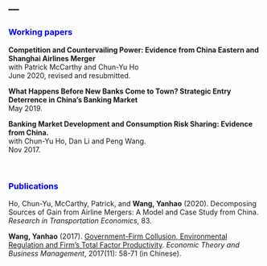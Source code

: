 ---
---

<link rel="stylesheet" href="style.css" type="text/css">

### <span style="color:blue">Working papers<span>
**Competition and Countervailing Power: Evidence from China Eastern and Shanghai Airlines Merger**<br>
with Patrick McCarthy and Chun-Yu Ho<br>
June 2020, revised and resubmitted.

**What Happens Before New Banks Come to Town? Strategic Entry Deterrence in China’s Banking Market**<br>
May 2019.

**Banking Market Development and Consumption Risk Sharing: Evidence from China.**<br>
with Chun-Yu Ho, Dan Li and Peng Wang.<br> 
Nov 2017.

&nbsp; 

### <span style="color:blue">Publications<span>
Ho, Chun-Yu, McCarthy, Patrick, and **Wang, Yanhao** (2020). Decomposing Sources of Gain from Airline Mergers: A Model and Case Study from China. *Research in Transportation Economics*, 83.

**Wang, Yanhao** (2017). [Government-Firm Collusion, Environmental Regulation and Firm's Total Factor Productivity](https://oversea.cnki.net/KCMS/detail/detail.aspx?dbcode=CJFD&dbname=CJFDLAST2018&filename=JJLL201711007&v=yhAvitVXs%25mmd2Bz1TQLKwNKht8mCBW64t1cBbG6K8YAYpvzxPe%25mmd2BCGjtCCuJud840TYOm). *Economic Theory and Business Management*, 2017(11): 58-71 (in Chinese).

<!-- *For more writings and presentations, see my CV [here](files/CV_YanhaoWang_May2019.pdf).* -->